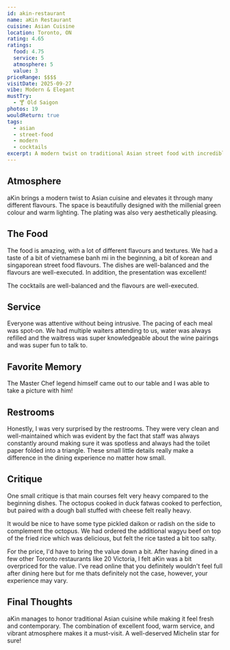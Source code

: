 ```yaml
---
id: akin-restaurant
name: aKin Restaurant
cuisine: Asian Cuisine
location: Toronto, ON
rating: 4.65
ratings:
  food: 4.75
  service: 5
  atmosphere: 5
  value: 3
priceRange: $$$$
visitDate: 2025-09-27
vibe: Modern & Elegant
mustTry:
  - 🍸 Old Saigon
photos: 19
wouldReturn: true
tags:
  - asian
  - street-food
  - modern
  - cocktails
excerpt: A modern twist on traditional Asian street food with incredible cocktails
---
```


## Atmosphere

aKin brings a modern twist to Asian cuisine and elevates it through many different flavours. The space is beautifully designed with the millenial green colour and warm lighting. The plating was also very aesthetically pleasing.

## The Food

The food is amazing, with a lot of different flavours and textures. We had a taste of a bit of vietnamese banh mi in the beginning, a bit of korean and singaporean street food flavours. The dishes are well-balanced and the flavours are well-executed. In addition, the presentation was excellent!

The cocktails are well-balanced and the flavours are well-executed.

## Service

Everyone was attentive without being intrusive. The pacing of each meal was spot-on. We had multiple waiters attending to us, water was always refilled and the waitress was super knowledgeable about the wine pairings and was super fun to talk to.

## Favorite Memory

The Master Chef legend himself came out to our table and I was able to take a picture with him!

## Restrooms

Honestly, I was very surprised by the restrooms. They were very clean and well-maintained which was evident by the fact that staff was always constantly around making sure it was spotless and always had the toilet paper folded into a triangle. These small little details really make a difference in the dining experience no matter how small.

## Critique

One small critique is that main courses felt very heavy compared to the beginning dishes. The octopus cooked in duck fatwas cooked to perfection, but paired with a dough ball stuffed with cheese felt really heavy.

It would be nice to have some type pickled daikon or radish on the side to complement the octopus. We had ordered the additional wagyu beef on top of the fried rice which was delicious, but felt the rice tasted a bit too salty.

For the price, I'd have to bring the value down a bit. After having dined in a few other Toronto restaurants like 20 Victoria, I felt aKin was a bit overpriced for the value. I've read online that you definitely wouldn't feel full after dining here but for me thats definitely not the case, however, your experience may vary.

## Final Thoughts

aKin manages to honor traditional Asian cuisine while making it feel fresh and contemporary. The combination of excellent food, warm service, and vibrant atmosphere makes it a must-visit. A well-deserved Michelin star for sure!
